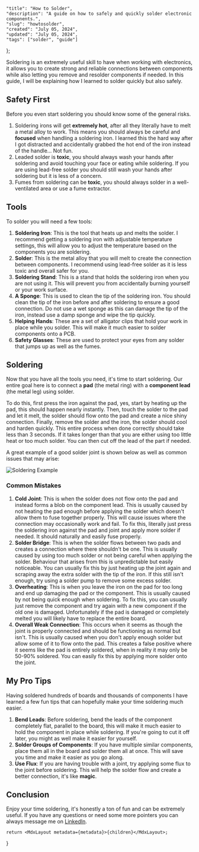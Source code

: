 
    "title": "How to Solder",
    "description": "A guide on how to safely and quickly solder electronic components.",
    "slug": "howtosolder",
    "created": "July 05, 2024",
    "updated": "July 05, 2024",
    "tags": ["solder", "guide"]
};

Soldering is an extremely useful skill to have when working with electronics, it allows you to create strong and reliable connections between components while also letting you remove and resolder components if needed. In this guide, I will be explaining how I learned to solder quickly but also safely.

## Safety First

Before you even start soldering you should know some of the general risks. 

1. Soldering irons will get **extremely hot**, after all they literally have to melt a metal alloy to work. This means you should always be careful and **focused** when handling a soldering iron. I learned this the hard way after I got distracted and accidentally grabbed the hot end of the iron instead of the handle... Not fun.
2. Leaded solder is **toxic**, you should always wash your hands after soldering and avoid touching your face or eating while soldering. If you are using lead-free solder you should still wash your hands after soldering but it is less of a concern.
3. Fumes from soldering can be **toxic**, you should always solder in a well-ventilated area or use a fume extractor.

## Tools

To solder you will need a few tools:

1. **Soldering Iron**: This is the tool that heats up and melts the solder. I recommend getting a soldering iron with adjustable temperature settings, this will allow you to adjust the temperature based on the components you are soldering.
2. **Solder**: This is the metal alloy that you will melt to create the connection between components. I recommend using lead-free solder as it is less toxic and overall safer for you.
3. **Soldering Stand**: This is a stand that holds the soldering iron when you are not using it. This will prevent you from accidentally burning yourself or your work surface.
4. **A Sponge**: This is used to clean the tip of the soldering iron. You should clean the tip of the iron before and after soldering to ensure a good connection. Do not use a wet sponge as this can damage the tip of the iron, instead use a damp sponge and wipe the tip quickly.
5. **Helping Hands**: These are a set of alligator clips that hold your work in place while you solder. This will make it much easier to solder components onto a PCB.
6. **Safety Glasses**: These are used to protect your eyes from any solder that jumps up as well as the fumes.

## Soldering

Now that you have all the tools you need, it's time to start soldering. Our entire goal here is to connect a **pad** (the metal ring) with a **component lead** (the metal leg) using solder.

To do this, first press the iron against the pad, yes, start by heating up the pad, this should happen nearly instantly. Then, touch the solder to the pad and let it melt, the solder should flow onto the pad and create a nice shiny connection. Finally, remove the solder and the iron, the solder should cool and harden quickly. This entire process when done correctly should take less than 3 seconds. If it takes longer than that you are either using too little heat or too much solder. You can then cut off the lead of the part if needed.

A great example of a good solder joint is shown below as well as common issues that may arise:

![Soldering Example](https://i.imgur.com/hAq8zGb.jpeg)

### Common Mistakes

1. **Cold Joint**: This is when the solder does not flow onto the pad and instead forms a blob on the component lead. This is usually caused by not heating the pad enough before applying the solder which doesn't allow them to fuse together properly. This will cause issues where the connection may occasionally work and fail. To fix this, literally just press the soldering iron against the pad and joint and apply more solder if needed. It should naturally and easily fuse properly.
2. **Solder Bridge**: This is when the solder flows between two pads and creates a connection where there shouldn't be one. This is usually caused by using too much solder or not being careful when applying the solder. Behaviour that arises from this is unpredictable but easily noticeable. You can usually fix this by just heating up the joint again and scraping away the extra solder with the tip of the iron. If this still isn't enough, try using a solder pump to remove some excess solder.
3. **Overheating**: This is when you leave the iron on the pad for too long and end up damaging the pad or the component. This is usually caused by not being quick enough when soldering. To fix this, you can usually just remove the component and try again with a new component if the old one is damaged. Unfortunately if the pad is damaged or completely melted you will likely have to replace the entire board.
4. **Overall Weak Connection**: This occurs when it seems as though the joint is properly connected and should be functioning as normal but isn't. This is usually caused when you don't apply enough solder but allow some of it to flow onto the pad. This creates a false positive where it seems like the pad is entirely soldered, when in reality it may only be 50-90% soldered. You can easily fix this by applying more solder onto the joint.

## My Pro Tips

Having soldered hundreds of boards and thousands of components I have learned a few fun tips that can hopefully make your time soldering much easier.

1. **Bend Leads**: Before soldering, bend the leads of the component completely flat, parallel to the board, this will make it much easier to hold the component in place while soldering. If you're going to cut it off later, you might as well make it easier for yourself.
2. **Solder Groups of Components**: If you have multiple similar components, place them all in the board and solder them all at once. This will save you time and make it easier as you go along.
3. **Use Flux**: If you are having trouble with a joint, try applying some flux to the joint before soldering. This will help the solder flow and create a better connection, it's like **magic**.

## Conclusion

Enjoy your time soldering, it's honestly a ton of fun and can be extremely useful. If you have any questions or need some more pointers you can always message me on [LinkedIn](https://www.linkedin.com/in/ben-zhou06/).

    return <MdxLayout metadata={metadata}>{children}</MdxLayout>;
}
